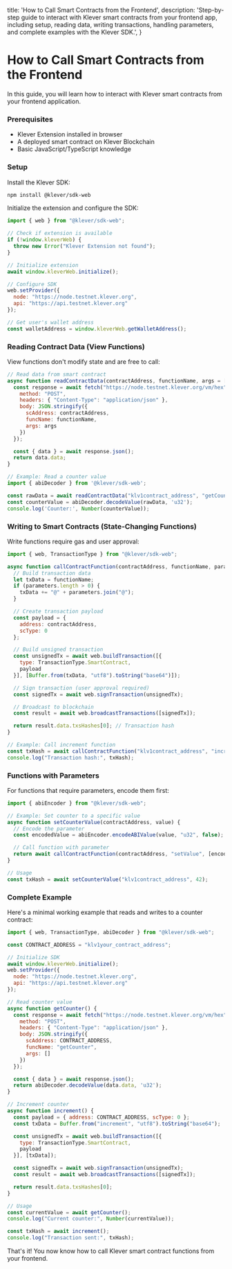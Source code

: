   title: 'How to Call Smart Contracts from the Frontend',
  description:
    'Step-by-step guide to interact with Klever smart contracts from your frontend app, including setup, reading data, writing transactions, handling parameters, and complete examples with the Klever SDK.',
}

# How to Call Smart Contracts from the Frontend

In this guide, you will learn how to interact with Klever smart contracts from your frontend application.

### Prerequisites
- Klever Extension installed in browser
- A deployed smart contract on Klever Blockchain
- Basic JavaScript/TypeScript knowledge

### Setup

Install the Klever SDK:

```bash
npm install @klever/sdk-web
```

Initialize the extension and configure the SDK:

```javascript
import { web } from "@klever/sdk-web";

// Check if extension is available
if (!window.kleverWeb) {
  throw new Error("Klever Extension not found");
}

// Initialize extension
await window.kleverWeb.initialize();

// Configure SDK
web.setProvider({
  node: "https://node.testnet.klever.org",
  api: "https://api.testnet.klever.org"
});

// Get user's wallet address
const walletAddress = window.kleverWeb.getWalletAddress();
```

### Reading Contract Data (View Functions)

View functions don't modify state and are free to call:

```javascript
// Read data from smart contract
async function readContractData(contractAddress, functionName, args = []) {
  const response = await fetch("https://node.testnet.klever.org/vm/hex", {
    method: "POST",
    headers: { "Content-Type": "application/json" },
    body: JSON.stringify({
      scAddress: contractAddress,
      funcName: functionName,
      args: args
    })
  });

  const { data } = await response.json();
  return data.data;
}

// Example: Read a counter value
import { abiDecoder } from '@klever/sdk-web';

const rawData = await readContractData("klv1contract_address", "getCounter");
const counterValue = abiDecoder.decodeValue(rawData, 'u32');
console.log('Counter:', Number(counterValue));
```

### Writing to Smart Contracts (State-Changing Functions)

Write functions require gas and user approval:

```javascript
import { web, TransactionType } from "@klever/sdk-web";

async function callContractFunction(contractAddress, functionName, parameters = []) {
  // Build transaction data
  let txData = functionName;
  if (parameters.length > 0) {
    txData += "@" + parameters.join("@");
  }

  // Create transaction payload
  const payload = {
    address: contractAddress,
    scType: 0
  };

  // Build unsigned transaction
  const unsignedTx = await web.buildTransaction([{
    type: TransactionType.SmartContract,
    payload
  }], [Buffer.from(txData, "utf8").toString("base64")]);

  // Sign transaction (user approval required)
  const signedTx = await web.signTransaction(unsignedTx);

  // Broadcast to blockchain
  const result = await web.broadcastTransactions([signedTx]);

  return result.data.txsHashes[0]; // Transaction hash
}

// Example: Call increment function
const txHash = await callContractFunction("klv1contract_address", "increment");
console.log("Transaction hash:", txHash);
```

### Functions with Parameters

For functions that require parameters, encode them first:

```javascript
import { abiEncoder } from "@klever/sdk-web";

// Example: Set counter to a specific value
async function setCounterValue(contractAddress, value) {
  // Encode the parameter
  const encodedValue = abiEncoder.encodeABIValue(value, "u32", false);

  // Call function with parameter
  return await callContractFunction(contractAddress, "setValue", [encodedValue]);
}

// Usage
const txHash = await setCounterValue("klv1contract_address", 42);
```

### Complete Example

Here's a minimal working example that reads and writes to a counter contract:

```javascript
import { web, TransactionType, abiDecoder } from "@klever/sdk-web";

const CONTRACT_ADDRESS = "klv1your_contract_address";

// Initialize SDK
await window.kleverWeb.initialize();
web.setProvider({
  node: "https://node.testnet.klever.org",
  api: "https://api.testnet.klever.org"
});

// Read counter value
async function getCounter() {
  const response = await fetch("https://node.testnet.klever.org/vm/hex", {
    method: "POST",
    headers: { "Content-Type": "application/json" },
    body: JSON.stringify({
      scAddress: CONTRACT_ADDRESS,
      funcName: "getCounter",
      args: []
    })
  });

  const { data } = await response.json();
  return abiDecoder.decodeValue(data.data, 'u32');
}

// Increment counter
async function increment() {
  const payload = { address: CONTRACT_ADDRESS, scType: 0 };
  const txData = Buffer.from("increment", "utf8").toString("base64");

  const unsignedTx = await web.buildTransaction([{
    type: TransactionType.SmartContract,
    payload
  }], [txData]);

  const signedTx = await web.signTransaction(unsignedTx);
  const result = await web.broadcastTransactions([signedTx]);

  return result.data.txsHashes[0];
}

// Usage
const currentValue = await getCounter();
console.log("Current counter:", Number(currentValue));

const txHash = await increment();
console.log("Transaction sent:", txHash);
```

That's it! You now know how to call Klever smart contract functions from your frontend.
